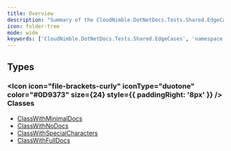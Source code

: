 ```yaml
---
title: Overview
description: "Summary of the CloudNimble.DotNetDocs.Tests.Shared.EdgeCases Namespace"
icon: folder-tree
mode: wide
keywords: ['CloudNimble.DotNetDocs.Tests.Shared.EdgeCases', 'namespace', 'ClassWithMinimalDocs', 'ClassWithNoDocs', 'ClassWithSpecialCharacters', 'ClassWithFullDocs']
---
```


## Types

### <Icon icon="file-brackets-curly" iconType="duotone" color="#0D9373" size={24} style={{ paddingRight: '8px' }} /> Classes

- [ClassWithMinimalDocs](ClassWithMinimalDocs.mdx)
- [ClassWithNoDocs](ClassWithNoDocs.mdx)
- [ClassWithSpecialCharacters](ClassWithSpecialCharacters.mdx)
- [ClassWithFullDocs](ClassWithFullDocs.mdx)

